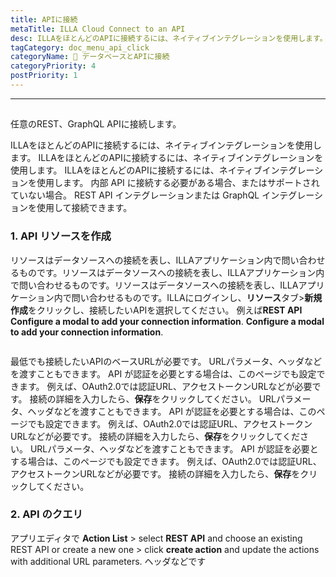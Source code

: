 ```yaml
---
title: APIに接続
metaTitle: ILLA Cloud Connect to an API
desc: ILLAをほとんどのAPIに接続するには、ネイティブインテグレーションを使用します。 ILLAをほとんどのAPIに接続するには、ネイティブインテグレーションを使用します。 ILLAをほとんどのAPIに接続するには、ネイティブインテグレーションを使用します。 ILLA は任意の REST、GraphQL API に接続できます
tagCategory: doc_menu_api_click
categoryName: 📲 データベースとAPIに接続
categoryPriority: 4
postPriority: 1
---
```


* * *

## <h2 hidden>API に接続</h2>

任意のREST、GraphQL APIに接続します。

ILLAをほとんどのAPIに接続するには、ネイティブインテグレーションを使用します。 ILLAをほとんどのAPIに接続するには、ネイティブインテグレーションを使用します。 ILLAをほとんどのAPIに接続するには、ネイティブインテグレーションを使用します。 内部 API に接続する必要がある場合、またはサポートされていない場合。 REST API インテグレーションまたは GraphQL インテグレーションを使用して接続できます。

### 1.  API リソースを作成

リソースはデータソースへの接続を表し、ILLAアプリケーション内で問い合わせるものです。リソースはデータソースへの接続を表し、ILLAアプリケーション内で問い合わせるものです。リソースはデータソースへの接続を表し、ILLAアプリケーション内で問い合わせるものです。ILLAにログインし、**リソース**タブ>**新規作成**をクリックし、接続したいAPIを選択してください。 例えば**REST API** **Configure a modal to add your connection information**. **Configure a modal to add your connection information**.

<img
  src='https://cdn.illacloud.com/official-website/img/docs/connect/connect-api/config.png'
  alt=""
/>

最低でも接続したいAPIのベースURLが必要です。 URLパラメータ、ヘッダなどを渡すこともできます。 API が認証を必要とする場合は、このページでも設定できます。 例えば、OAuth2.0では認証URL、アクセストークンURLなどが必要です。 接続の詳細を入力したら、**保存**をクリックしてください。 URLパラメータ、ヘッダなどを渡すこともできます。 API が認証を必要とする場合は、このページでも設定できます。 例えば、OAuth2.0では認証URL、アクセストークンURLなどが必要です。 接続の詳細を入力したら、**保存**をクリックしてください。 URLパラメータ、ヘッダなどを渡すこともできます。 API が認証を必要とする場合は、このページでも設定できます。 例えば、OAuth2.0では認証URL、アクセストークンURLなどが必要です。 接続の詳細を入力したら、**保存**をクリックしてください。

### 2.  API のクエリ

アプリエディタで **Action List** > select **REST API** and choose an existing REST API or create a new one > click **create action** and update the actions with additional URL parameters. ヘッダなどです

<img
  src='https://cdn.illacloud.com/official-website/img/docs/connect/connect-api/action.png'
  alt=""
/>
